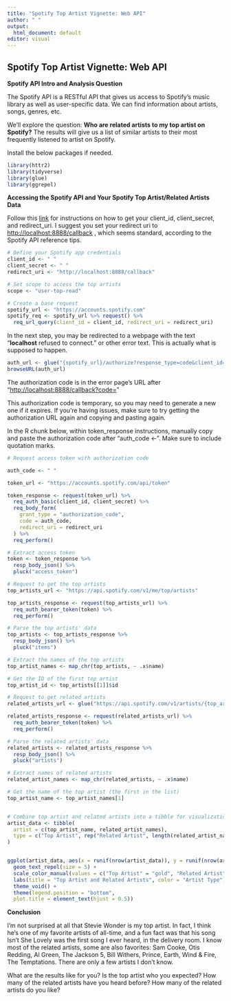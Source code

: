 ```yaml
---
title: "Spotify Top Artist Vignette: Web API"
author: " "
output:
  html_document: default
editor: visual
---
```


## **Spotify Top Artist Vignette: Web API**

**Spotify API Intro and Analysis Question**

The Spotify API is a RESTful API that gives us access to Spotify's music library as well as user-specific data. We can find information about artists, songs, genres, etc.

We'll explore the question: **Who are related artists to my top artist on Spotify?** The results will give us a list of similar artists to their most frequently listened to artist on Spotify.

Install the below packages if needed.

```r
library(httr2)
library(tidyverse)
library(glue)
library(ggrepel)

```

**Accessing the Spotify API and Your Spotify Top Artist/Related Artists Data**

Follow this [link](https://developer.spotify.com/documentation/web-api/concepts/apps) for instructions on how to get your client_id, client_secret, and redirect_uri. I suggest you set your redirect uri to <http://localhost:8888/callback> , which seems standard, according to the Spotify API reference tips.

```r

# Define your Spotify app credentials
client_id <- " "
client_secret <- " "
redirect_uri <- "http://localhost:8888/callback"

# Set scope to access the top artists
scope <- "user-top-read"

# Create a base request
spotify_url <- "https://accounts.spotify.com"
spotify_req <- spotify_url %>% request() %>% 
  req_url_query(client_id = client_id, redirect_uri = redirect_uri)
```

In the next step, you may be redirected to a webpage with the text "**localhost** refused to connect." or other error text. This is actually what is supposed to happen.

```r

auth_url <- glue("{spotify_url}/authorize?response_type=code&client_id={client_id}&redirect_uri={redirect_uri}&scope={scope}")
browseURL(auth_url)
```

The authorization code is in the error page's URL after "<http://localhost:8888/callback?code=>"

This authorization code is temporary, so you may need to generate a new one if it expires. If you're having issues, make sure to try getting the authorization URL again and copying and pasting again.

In the R chunk below, within token_response instructions, manually copy and paste the authorization code after "auth_code \<- ". Make sure to include quotation marks.

```r

# Request access token with authorization code 

auth_code <- " "

token_url <- "https://accounts.spotify.com/api/token"

token_response <- request(token_url) %>% 
  req_auth_basic(client_id, client_secret) %>% 
  req_body_form(
    grant_type = "authorization_code",
    code = auth_code, 
    redirect_uri = redirect_uri
  ) %>% 
  req_perform()

# Extract access token
token <- token_response %>% 
  resp_body_json() %>% 
  pluck("access_token")

# Request to get the top artists
top_artists_url <- "https://api.spotify.com/v1/me/top/artists"

top_artists_response <- request(top_artists_url) %>% 
  req_auth_bearer_token(token) %>% 
  req_perform()

# Parse the top artists' data
top_artists <- top_artists_response %>% 
  resp_body_json() %>% 
  pluck("items")

# Extract the names of the top artists
top_artist_names <- map_chr(top_artists, ~ .x$name)

# Get the ID of the first top artist
top_artist_id <- top_artists[[1]]$id

# Request to get related artists
related_artists_url <- glue("https://api.spotify.com/v1/artists/{top_artist_id}/related-artists")

related_artists_response <- request(related_artists_url) %>% 
  req_auth_bearer_token(token) %>% 
  req_perform()

# Parse the related artists' data
related_artists <- related_artists_response %>% 
  resp_body_json() %>% 
  pluck("artists")

# Extract names of related artists
related_artist_names <- map_chr(related_artists, ~ .x$name)

# Get the name of the top artist (the first in the list)
top_artist_name <- top_artist_names[1]


# Combine top artist and related artists into a tibble for visualization
artist_data <- tibble(
  artist = c(top_artist_name, related_artist_names),
  type = c("Top Artist", rep("Related Artist", length(related_artist_names)))
)


ggplot(artist_data, aes(x = runif(nrow(artist_data)), y = runif(nrow(artist_data)), label = artist, color = type)) +
  geom_text_repel(size = 5) +
  scale_color_manual(values = c("Top Artist" = "gold", "Related Artist" = "skyblue")) +
  labs(title = "Top Artist and Related Artists", color = "Artist Type") +
  theme_void() +
  theme(legend.position = "bottom",
  plot.title = element_text(hjust = 0.5))
```

**Conclusion**

I'm not surprised at all that Stevie Wonder is my top artist. In fact, I think he's one of my favorite artists of all-time, and a fun fact was that his song Isn't She Lovely was the first song I ever heard, in the delivery room. I know most of the related artists, some are also favorites: Sam Cooke, Otis Redding, Al Green, The Jackson 5, Bill Withers, Prince, Earth, Wind & Fire, The Temptations. There are only a few artists I don't know.

What are the results like for you? Is the top artist who you expected? How many of the related artists have you heard before? How many of the related artists do you like?
